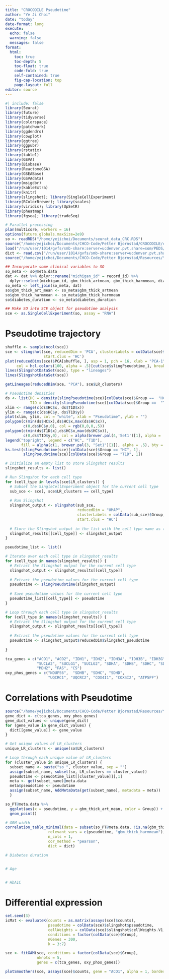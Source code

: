 ```yaml
---
title: "CROCODILE Pseudotime"
author: "Ye Ji Choi"
date: "today"
date-format: long
execute: 
  echo: false
  warning: false
  messages: false
format:
  html:
    toc: true
    toc-depth: 5
    toc-float: true
    code-fold: true
    self-contained: true
    fig-cap-location: top
    page-layout: full
editor: source
---
```


```r
#| include: false
library(Seurat)
library(future)
library(tidyverse)
library(colorspace)
library(patchwork)
library(ggdendro)
library(cowplot)
library(ggtree)
library(ggpubr)
library(rstatix)
library(table1)
library(GSVA)
library(Biobase)
library(ReactomeGSA)
library(GSEABase)
library(GSVAdata)
library(msigdbr)
library(kableExtra)
library(knitr)
library(slingshot); library(SingleCellExperiment)
library(RColorBrewer); library(scales)
library(viridis); library(UpSetR)
library(pheatmap)
library(fgsea); library(tradeSeq)
```

```r
# Parallel processing
plan(multicore, workers = 16)
options(future.globals.maxSize=2e9)
so <- readRDS("/home/yejichoi/Documents/seurat_data_CRC.RDS")
source("/home/yejichoi/Documents/CHCO-Code/Petter Bjornstad/CROCODILE/crocodile_functions.R")
load("/run/user/1014/gvfs/smb-share:server=ucdenver.pvt,share=som/PEDS/RI Biostatistics Core/Shared/Shared Projects/Laura/Peds Endo/Petter Bjornstad/CROCODILE/Data_Cleaned/croc_data.RData")
dict <- read.csv("/run/user/1014/gvfs/smb-share:server=ucdenver.pvt,share=som/PEDS/RI Biostatistics Core/Shared/Shared Projects/Laura/Peds Endo/Petter Bjornstad/Data Harmonization/data_dictionary_master.csv")
source("/home/yejichoi/Documents/CHCO-Code/Petter Bjornstad/Resources/YC/R Functions/label_harmonized_function.R")

## Incorporate some clinical variables to SO
so_meta <- so@meta.data
dat <- dat %>% dplyr::rename("michigan_id" = record_id) %>%
  dplyr::select(michigan_id, gbm_thick_artmean, gbm_thick_harmmean, diabetes_duration)
so_meta <- left_join(so_meta, dat)
so$gbm_thick_art_mean <- so_meta$gbm_thick_artmean
so$gbm_thick_harmmean <- so_meta$gbm_thick_harmmean
so$diabetes_duration <- so_meta$diabetes_duration

## Make SO into SCE object for pseudotime analysis
sce <- as.SingleCellExperiment(so, assay = "RNA")
```

# Pseudotime trajectory

```r
shuffle <- sample(ncol(sce))
sce <- slingshot(sce, reducedDim = 'PCA', clusterLabels = colData(sce)$Group,
                 start.clus = 'HC')
plot(reducedDims(sce)$PCA[shuffle, ], asp = 1, pch = 16, xlab = "PCA-1", ylab = "PCA-2",
     col = hcl.colors(100, alpha = .5)[cut(sce$slingPseudotime_1, breaks = 100)][shuffle])
lines(SlingshotDataSet(sce), type = "lineages")
lines(SlingshotDataSet(sce))

getLineages(reducedDim(sce, "PCA"), sce$LR_clusters)
```


```r
# Pseudotime densities
ds <- list(HC = density(slingPseudotime(sce)[colData(sce)$Group ==  "HC", 1]),
           T1D = density(slingPseudotime(sce)[colData(sce)$Group ==  "T1D", 1]))
xlim <- range(c(ds$HC$x, ds$T1D$x))
ylim <- range(c(ds$HC$y, ds$T1D$y))
plot(xlim, ylim, col = "white", xlab = "Pseudotime", ylab = "")
polygon(c(min(ds$HC$x),ds$HC$x,max(ds$HC$x)),
		c(0,ds$HC$y,0), col = rgb(0,0,0,.5))
polygon(c(min(ds$T1D$x),ds$HC$x,max(ds$HC$x)),
		c(0,ds$T1D$y,0), col = alpha(brewer.pal(4,'Set1')[1], alpha = .5))
legend("topright", legend = c("HC", "T1D"), 
       fill = alpha(c(1, brewer.pal(3, "Set1")[1]), alpha = .5), bty = "n")
ks.test(slingPseudotime(sce)[colData(sce)$Group == "HC", 1],
        slingPseudotime(sce)[colData(sce)$Group == "T1D", 1])
```

```r
# Initialize an empty list to store Slingshot results
slingshot_results <- list()

# Run Slingshot for each cell type
for (cell_type in levels(sce$LR_clusters)) {
  # Subset the SingleCellExperiment object for the current cell type
  sub_sce <- sce[, sce$LR_clusters == cell_type]
  
  # Run Slingshot
  slingshot_output <- slingshot(sub_sce,
                                reducedDim = "UMAP",
                                clusterLabels = colData(sub_sce)$Group,
                                start.clus = "HC")
  
  # Store the Slingshot output in the list with the cell type name as the key
  slingshot_results[[cell_type]] <- slingshot_output
}

pseudotime_list <- list()

# Iterate over each cell type in slingshot_results
for (cell_type in names(slingshot_results)) {
  # Extract the Slingshot output for the current cell type
  slingshot_output <- slingshot_results[[cell_type]]
  
  # Extract the pseudotime values for the current cell type
  pseudotime <- slingPseudotime(slingshot_output)
  
  # Save pseudotime values for the current cell type
  pseudotime_list[[cell_type]] <- pseudotime
}

# Loop through each cell type in slingshot_results
for (cell_type in names(slingshot_results)) {
  # Extract the Slingshot output for the current cell type
  slingshot_output <- slingshot_results[[cell_type]]
  
  # Extract the pseudotime values for the current cell type
  pseudotime <- slingshot_output$reducedDim$Slingshot_pseudotime
  
}

```

```r
tca_genes = c("ACO1", "ACO2", "IDH1", "IDH2", "IDH3A", "IDH3B", "IDH3G", "OGDH", "OGDHL",
              "SUCLA2", "SUCLG1", "SUCLG2", "SDHA", "SDHB", "SDHC", "SDHD", "FH", "MDH1",
              "MDH2", "FAS", "CS")
oxy_phos_genes = c("NDUFS6",  "SDHB", "SDHC", "SDHD",
                   "UQCRC1", "UQCRC2", "COX4I1", "COX4I2", "ATP5PF")
```

# Correlations with Pseudotime
```r
source("/home/yejichoi/Documents/CHCO-Code/Petter Bjornstad/Resources/YC/R Functions/correlation_function.R")
gene_dict <- c(tca_genes, oxy_phos_genes)
gene_dict_values <- unique(gene_dict)
for (gene_value in gene_dict_values) {
  dict[[gene_value]] <- gene_value
}
```

```r
# Get unique values of LR_clusters
unique_LR_clusters <- unique(so$LR_clusters)

# Loop through each unique value of LR_clusters
for (cluster_value in unique_LR_clusters) {
  subset_name <- paste("so_", cluster_value, sep = "")
  assign(subset_name, subset(so, LR_clusters == cluster_value))
  pseudotime <- pseudotime_list[[cluster_value]][,1]
  meta <- get(subset_name)@meta.data
  meta$pseudotime <- pseudotime
  assign(subset_name, AddMetaData(get(subset_name), metadata = meta))
  }

so_PT@meta.data %>%
  ggplot(aes(x = pseudotime, y = gbm_thick_art_mean, color = Group)) +
  geom_point()

# GBM width
correlation_table_minimal(data = subset(so_PT@meta.data, !is.na(gbm_thick_harmmean) & !is.na(pseudotime)),
                   relevant_vars = c(pseudotime, "gbm_thick_harmmean"),
                   n_cols = 1,
                   cor_method = "pearson",
                   dict = dict)

# Diabetes duration


# Age


# HbA1C


```

# Differential expression

```r
set.seed(3)
icMat <- evaluateK(counts = as.matrix(assays(sce)$counts),
                   pseudotime = colData(sce)$slingshot$pseudotime,
                   cellWeights = colData(sce)$slingshot$cellWeights.V1,
                   conditions = factor(colData(sce)$Group),
                   nGenes = 300,
                   k = 3:7)

sce <- fitGAM(sce, conditions = factor(colData(sce)$Group),
              nknots = 5,
              genes = c(tca_genes, oxy_phos_genes))

plotSmoothers(sce, assays(sce)$counts, gene = "ACO1", alpha = 1, border = TRUE) + ggtitle("ACO1")
```



